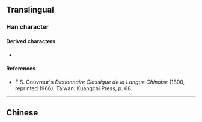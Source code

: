 {{character info/new}}
==Translingual==

===Han character===
{{Han char|rn=10|rad=儿|as=10|sn=12|four=|canj=LMMU|ids=⿱⿴北白儿}}

====Derived characters====
* {{l|mul|橷}}

====References====
{{Han ref|kx=0125.211|dkj=01393|dj=0266.050|hdz=10274.030|uh=5160}}
* F.S. Couvreur's ''Dictionnaire Classique de la Langue Chinoise'' (1890, reprinted 1966), Taiwan: Kuangchi Press, p. 68.

----

==Chinese==
{{zh-see|兜|a}}